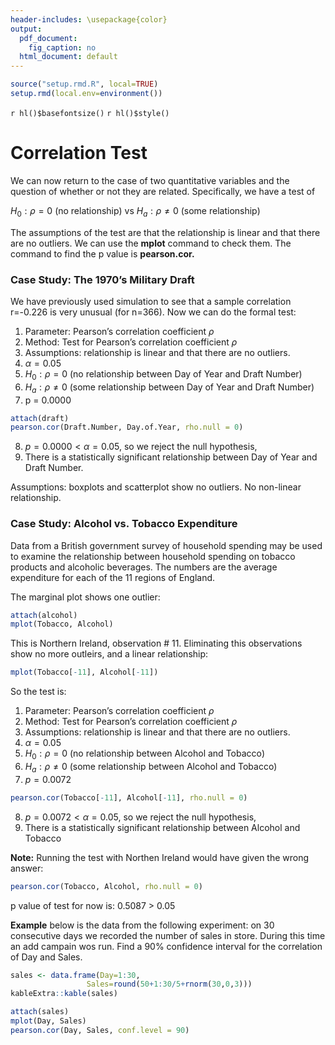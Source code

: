 ```yaml
---
header-includes: \usepackage{color}
output:
  pdf_document:
    fig_caption: no
  html_document: default
---
```


```r
source("setup.rmd.R", local=TRUE)
setup.rmd(local.env=environment())
```
`r hl()$basefontsize()`
`r hl()$style()`



# Correlation Test 


We can now return to the case of two quantitative variables and the question of whether or not they are related. Specifically, we have a test of 

$H_0: \rho =0$ (no relationship) vs $H_a: \rho \ne 0$ (some relationship) 

The assumptions of the test are that the relationship is linear and that there are no outliers. We can use the **mplot** command to check them. The command to find the p value is  **pearson.cor.**

### Case Study: The 1970's Military Draft

We have previously used simulation to see that a sample correlation r=-0.226 is very unusual (for n=366). Now we can do the formal test:

1) Parameter: Pearson's correlation coefficient $\rho$
2) Method: Test for Pearson's correlation coefficient $\rho$
3) Assumptions: relationship is linear and that there are no outliers.
4) $\alpha = 0.05$  
5) $H_0: \rho =0$ (no relationship between Day of Year and Draft Number) 
6) $H_a: \rho \ne 0$ (some relationship between Day of Year and Draft Number) 
7) p = 0.0000 
```r
attach(draft)
pearson.cor(Draft.Number, Day.of.Year, rho.null = 0)
```

8) $p=0.0000 <\alpha = 0.05$, so we reject the null hypothesis,
9) There is a statistically significant relationship between Day of Year and Draft Number.  

Assumptions: boxplots and scatterplot show no outliers. No non-linear relationship.   
  
### Case Study: Alcohol vs. Tobacco Expenditure
Data from a British government survey of household spending may be used to examine the relationship between household spending on tobacco products and alcoholic beverages. The numbers are the average expenditure for each of the 11 regions of England. 

The marginal plot shows one outlier:

```r
attach(alcohol)
mplot(Tobacco, Alcohol)
```

This is Northern Ireland, observation # 11. Eliminating this observations show no more outleirs, and a linear relationship:

```r
mplot(Tobacco[-11], Alcohol[-11])
```

So the test is:

1) Parameter: Pearson's correlation coefficient $\rho$
2) Method: Test for Pearson's correlation coefficient $\rho$
3) Assumptions: relationship is linear and that there are no outliers.
4) $\alpha = 0.05$ 
5) $H_0: \rho =0$ (no relationship between Alcohol and Tobacco) 
6) $H_a: \rho \ne0$ (some relationship between Alcohol and Tobacco) 
7) $p = 0.0072$

```r
pearson.cor(Tobacco[-11], Alcohol[-11], rho.null = 0)
```

8) $p=0.0072 < \alpha = 0.05$, so we reject the null hypothesis,
9) There is a statistically significant relationship between
Alcohol and Tobacco

**Note:** Running the test with Northen Ireland would have given the wrong answer:

```r
pearson.cor(Tobacco, Alcohol, rho.null = 0)
```


p value of test for now is:  0.5087 > 0.05

**Example** below is the data from the following experiment: on 30 consecutive days we recorded the number of sales in store. During this time an add campain wos run. Find a $90\%$ confidence interval for the correlation of Day and Sales.

```r
sales <- data.frame(Day=1:30,
                 Sales=round(50+1:30/5+rnorm(30,0,3)))
kableExtra::kable(sales)
```

```r
attach(sales)
mplot(Day, Sales)
pearson.cor(Day, Sales, conf.level = 90)
```

